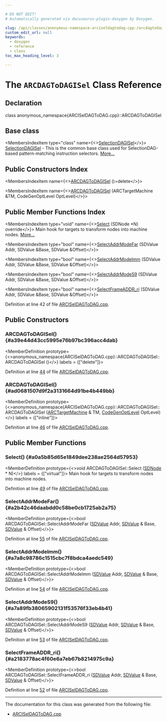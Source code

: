 ```yaml
---

# DO NOT EDIT!
# Automatically generated via docusaurus-plugin-doxygen by Doxygen.

slug: /api/classes/anonymous-namespace-arciseldagtodag-cpp-/arcdagtodagisel
custom_edit_url: null
keywords:
  - doxygen
  - reference
  - class
toc_max_heading_level: 3

---
```





# The `ARCDAGToDAGISel` Class Reference

<DoxygenPage pluginConfig={pluginConfig}>



## Declaration

<CodeBlock>class anonymous_namespace{ARCISelDAGToDAG.cpp}::ARCDAGToDAGISel</CodeBlock>

## Base class

<MembersIndex>

<MembersIndexItem
  type="class"
  name={<><a href="/docs/api/classes/llvm/selectiondagisel">SelectionDAGISel</a></>}>
<a href="/docs/api/classes/llvm/selectiondagisel">SelectionDAGISel</a> - This is the common base class used for SelectionDAG-based pattern-matching instruction selectors. <a href="/docs/api/classes/llvm/selectiondagisel/#details">More...</a>
</MembersIndexItem>

</MembersIndex>

## Public Constructors Index

<MembersIndex>

<MembersIndexItem
  name={<><a href="#a39e44d43cc5995e76b97bc396acc4dab">ARCDAGToDAGISel</a> ()=delete</>}>
</MembersIndexItem>

<MembersIndexItem
  name={<><a href="#ad0681507d9f2a3131664d91be4b449bb">ARCDAGToDAGISel</a> (ARCTargetMachine &amp;TM, CodeGenOptLevel OptLevel)</>}>
</MembersIndexItem>

</MembersIndex>

## Public Member Functions Index

<MembersIndex>

<MembersIndexItem
  type="void"
  name={<><a href="#a0a5b85d65e1849dee238ae2564d57953">Select</a> (SDNode &#42;N) override</>}>
Main hook for targets to transform nodes into machine nodes. <a href="#a0a5b85d65e1849dee238ae2564d57953">More...</a>
</MembersIndexItem>

<MembersIndexItem
  type="bool"
  name={<><a href="#a2b42c46daabdd0c58be0cb1725ab2a75">SelectAddrModeFar</a> (SDValue Addr, SDValue &amp;Base, SDValue &amp;Offset)</>}>
</MembersIndexItem>

<MembersIndexItem
  type="bool"
  name={<><a href="#a7a8c98786c1515cbc7f8bdca4aedc549">SelectAddrModeImm</a> (SDValue Addr, SDValue &amp;Base, SDValue &amp;Offset)</>}>
</MembersIndexItem>

<MembersIndexItem
  type="bool"
  name={<><a href="#a7a89fb38065902131f53576f33eb4b41">SelectAddrModeS9</a> (SDValue Addr, SDValue &amp;Base, SDValue &amp;Offset)</>}>
</MembersIndexItem>

<MembersIndexItem
  type="bool"
  name={<><a href="#a2183778ac4f60e6a7eb67b8214975c9a">SelectFrameADDR&#95;ri</a> (SDValue Addr, SDValue &amp;Base, SDValue &amp;Offset)</>}>
</MembersIndexItem>

</MembersIndex>


Definition at line 42 of file <a href="/docs/api/files/lib/lib/target/lib/target/arc/arciseldagtodag-cpp">ARCISelDAGToDAG.cpp</a>.

<SectionDefinition>

## Public Constructors

### ARCDAGToDAGISel() {#a39e44d43cc5995e76b97bc396acc4dab}

<MemberDefinition
  prototype={<>anonymous&#95;namespace&#123;ARCISelDAGToDAG.cpp&#125;::ARCDAGToDAGISel::ARCDAGToDAGISel ()</>}
  labels = {["delete"]}>

Definition at line <a href="/docs/api/files/lib/lib/target/lib/target/arc/arciseldagtodag-cpp/#l00044">44</a> of file <a href="/docs/api/files/lib/lib/target/lib/target/arc/arciseldagtodag-cpp">ARCISelDAGToDAG.cpp</a>.
</MemberDefinition>

### ARCDAGToDAGISel() {#ad0681507d9f2a3131664d91be4b449bb}

<MemberDefinition
  prototype={<>anonymous&#95;namespace&#123;ARCISelDAGToDAG.cpp&#125;::ARCDAGToDAGISel::ARCDAGToDAGISel (<a href="/docs/api/classes/llvm/arctargetmachine">ARCTargetMachine</a> &amp; TM, <a href="/docs/api/namespaces/llvm/#a8ec1bf8d7b792ca9fac56f8514db18d2">CodeGenOptLevel</a> OptLevel)</>}
  labels = {["inline"]}>

Definition at line <a href="/docs/api/files/lib/lib/target/lib/target/arc/arciseldagtodag-cpp/#l00046">46</a> of file <a href="/docs/api/files/lib/lib/target/lib/target/arc/arciseldagtodag-cpp">ARCISelDAGToDAG.cpp</a>.
</MemberDefinition>

</SectionDefinition>

<SectionDefinition>

## Public Member Functions

### Select() {#a0a5b85d65e1849dee238ae2564d57953}

<MemberDefinition
  prototype={<>void ARCDAGToDAGISel::Select (<a href="/docs/api/classes/llvm/sdnode">SDNode</a> &#42; N)</>}
  labels = {["virtual"]}>
Main hook for targets to transform nodes into machine nodes.

Definition at line <a href="/docs/api/files/lib/lib/target/lib/target/arc/arciseldagtodag-cpp/#l00049">49</a> of file <a href="/docs/api/files/lib/lib/target/lib/target/arc/arciseldagtodag-cpp">ARCISelDAGToDAG.cpp</a>.
</MemberDefinition>

### SelectAddrModeFar() {#a2b42c46daabdd0c58be0cb1725ab2a75}

<MemberDefinition
  prototype={<>bool ARCDAGToDAGISel::SelectAddrModeFar (<a href="/docs/api/classes/llvm/sdvalue">SDValue</a> Addr, <a href="/docs/api/classes/llvm/sdvalue">SDValue</a> &amp; Base, <a href="/docs/api/classes/llvm/sdvalue">SDValue</a> &amp; Offset)</>}>

Definition at line <a href="/docs/api/files/lib/lib/target/lib/target/arc/arciseldagtodag-cpp/#l00055">55</a> of file <a href="/docs/api/files/lib/lib/target/lib/target/arc/arciseldagtodag-cpp">ARCISelDAGToDAG.cpp</a>.
</MemberDefinition>

### SelectAddrModeImm() {#a7a8c98786c1515cbc7f8bdca4aedc549}

<MemberDefinition
  prototype={<>bool ARCDAGToDAGISel::SelectAddrModeImm (<a href="/docs/api/classes/llvm/sdvalue">SDValue</a> Addr, <a href="/docs/api/classes/llvm/sdvalue">SDValue</a> &amp; Base, <a href="/docs/api/classes/llvm/sdvalue">SDValue</a> &amp; Offset)</>}>

Definition at line <a href="/docs/api/files/lib/lib/target/lib/target/arc/arciseldagtodag-cpp/#l00054">54</a> of file <a href="/docs/api/files/lib/lib/target/lib/target/arc/arciseldagtodag-cpp">ARCISelDAGToDAG.cpp</a>.
</MemberDefinition>

### SelectAddrModeS9() {#a7a89fb38065902131f53576f33eb4b41}

<MemberDefinition
  prototype={<>bool ARCDAGToDAGISel::SelectAddrModeS9 (<a href="/docs/api/classes/llvm/sdvalue">SDValue</a> Addr, <a href="/docs/api/classes/llvm/sdvalue">SDValue</a> &amp; Base, <a href="/docs/api/classes/llvm/sdvalue">SDValue</a> &amp; Offset)</>}>

Definition at line <a href="/docs/api/files/lib/lib/target/lib/target/arc/arciseldagtodag-cpp/#l00053">53</a> of file <a href="/docs/api/files/lib/lib/target/lib/target/arc/arciseldagtodag-cpp">ARCISelDAGToDAG.cpp</a>.
</MemberDefinition>

### SelectFrameADDR&#95;ri() {#a2183778ac4f60e6a7eb67b8214975c9a}

<MemberDefinition
  prototype={<>bool ARCDAGToDAGISel::SelectFrameADDR&#95;ri (<a href="/docs/api/classes/llvm/sdvalue">SDValue</a> Addr, <a href="/docs/api/classes/llvm/sdvalue">SDValue</a> &amp; Base, <a href="/docs/api/classes/llvm/sdvalue">SDValue</a> &amp; Offset)</>}>

Definition at line <a href="/docs/api/files/lib/lib/target/lib/target/arc/arciseldagtodag-cpp/#l00052">52</a> of file <a href="/docs/api/files/lib/lib/target/lib/target/arc/arciseldagtodag-cpp">ARCISelDAGToDAG.cpp</a>.
</MemberDefinition>

</SectionDefinition>

<hr/>

The documentation for this class was generated from the following file:

<ul>
<li><a href="/docs/api/files/lib/lib/target/lib/target/arc/arciseldagtodag-cpp">ARCISelDAGToDAG.cpp</a></li>
</ul>

</DoxygenPage>
